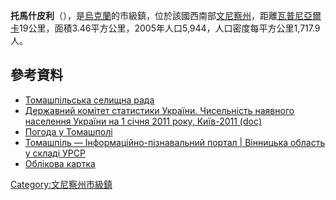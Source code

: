 {{No footnotes|time=2015-09-16T14:29:22+00:00}}
{{coord|48|33|1|N|28|31|17|E|scale:30000|display=title}}

'''托馬什皮利'''（{{lang-uk|Томашпіль}}），是[[烏克蘭|烏克蘭]]的市級鎮，位於該國西南部[[文尼察州|文尼察州]]，距離[[瓦普尼亞爾卡|瓦普尼亞爾卡]]19公里，面積3.46平方公里，2005年人口5,944，人口密度每平方公里1,717.9人。

==參考資料==
*[https://web.archive.org/web/20170707043706/http://tomashpil.tomrayrada.org.ua/ Томашпільська селищна рада]
*[https://web.archive.org/web/20121010205321/http://stat6.stat.lviv.ua/PXWEB2007/ukr/publ/2011/chnas.zip Державний комітет статистики України. Чисельність наявного населення України на 1 січня 2011 року, Київ-2011 (doc)]
* [http://www.gismeteo.ua/ua/weather-tomashpol-12407/ Погода у Томашполі] {{Wayback|url=http://www.gismeteo.ua/ua/weather-tomashpol-12407/ |date=20160307010827 }}
* [http://imsu-vinnycja.com/mista-i-sela-vinnyckoi-oblasti/tomashpilskyj-rajon/tomashpil.html Томашпіль — Інформаційно-пізнавальний портал | Вінницька область у складі УРСР] {{Wayback|url=http://imsu-vinnycja.com/mista-i-sela-vinnyckoi-oblasti/tomashpilskyj-rajon/tomashpil.html |date=20210109200829 }}
* [http://gska2.rada.gov.ua/pls/z7502/A005?rdat1=22.06.2008&rf7571=3001 Облікова картка]{{dead link|date=2018年3月 |bot=InternetArchiveBot |fix-attempted=yes }}

{{DEFAULTSORT:Томашпіль}}
[[Category:文尼察州市級鎮|Category:文尼察州市級鎮]]


{{Vinnytsia-geo-stub}}